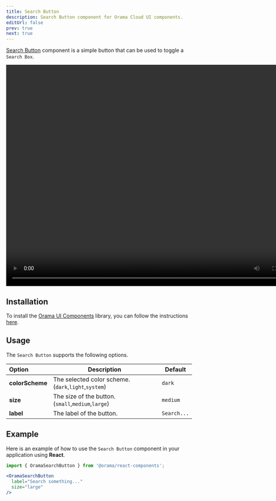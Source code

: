 ```yaml
---
title: Search Button
description: Search Button component for Orama Cloud UI components.
editUrl: false
prev: true
next: true
---
```



<a href="https://components.orama.com/?path=/story/components-searchbutton--search-button" target="_blank">Search Button</a> component is a simple button that can be used to toggle a `Search Box`.

<video width="800" height="600" controls autoPlay loop>
    <source src="https://website-assets.oramasearch.com/docs/search-button-component.mp4" type="video/mp4" />
    Your browser does not support the video tag.
</video>

## Installation

To install the <a href="https://components.orama.com/" target="_blank">Orama UI Components</a> library, you can follow the instructions [here](/cloud/ui-components/design-system#installation).

## Usage

The `Search Button` supports the following options.

| Option | Description | Default |
|:------ | ----------- | ------- |
| **colorScheme** | The selected color scheme. (`dark`,`light`,`system`) | `dark` |
| **size** | The size of the button. (`small`,`medium`,`large`) | `medium` |
| **label** | The label of the button. | `Search...` |

## Example

Here is an example of how to use the `Search Button` component in your application using **React**.

```jsx
import { OramaSearchButton } from '@orama/react-components';

<OramaSearchButton
  label="Search something..."
  size="large"
/>
```